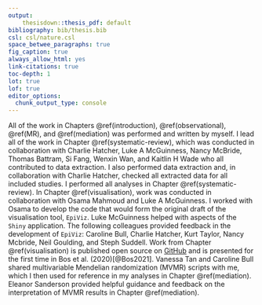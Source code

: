 ```yaml
---
output: 
    thesisdown::thesis_pdf: default
bibliography: bib/thesis.bib
csl: csl/nature.csl
space_betwee_paragraphs: true
fig_caption: true
always_allow_html: yes
link-citations: true
toc-depth: 1
lot: true
lof: true
editor_options: 
  chunk_output_type: console
---
```


All of the work in Chapters \@ref(introduction), \@ref(observational), \@ref(MR), and \@ref(mediation) was performed and written by myself. I lead all of the work in Chapter \@ref(systematic-review), which was conducted in collaboration with Charlie Hatcher, Luke A McGuinness, Nancy McBride, Thomas Battram, Si Fang, Wenxin Wan, and Kaitlin H Wade who all contributed to data extraction. I also performed data extraction and, in collaboration with Charlie Hatcher, checked all extracted data for all included studies. I performed all analyses in Chapter \@ref(systematic-review). In Chapter \@ref(visualisation), work was conducted in collaboration with Osama Mahmoud and Luke A McGuinness. I worked with Osama to develop the code that would form the original draft of the visualisation tool, `EpiViz`. Luke McGuinness helped with aspects of the `Shiny` application. The following colleagues provided feedback in the development of `EpiViz`: Caroline Bull, Charlie Hatcher, Kurt Taylor, Nancy Mcbride, Neil Goulding, and Steph Suddell. Work from Chapter \@ref(visualisation) is published open source on [GitHub](https://github.com/mattlee821/EpiViz) and is presented for the first time in Bos et al. (2020)[@Bos2021]. Vanessa Tan and Caroline Bull shared multivariable Mendelian randomization (MVMR) scripts with me, which I then used for reference in my analyses in Chapter \@ref(mediation). Eleanor Sanderson provided helpful guidance and feedback on the interpretation of MVMR results in Chapter \@ref(mediation). \par
